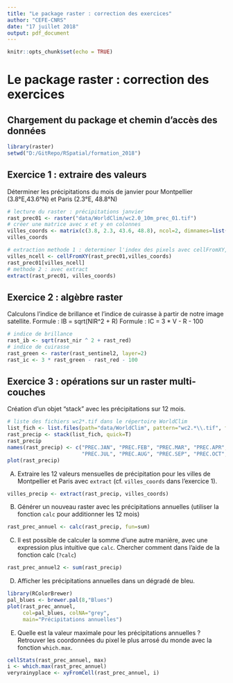 ```yaml
---
title: "Le package raster : correction des exercices"
author: "CEFE-CNRS"
date: "17 juillet 2018"
output: pdf_document
---
```


```r
knitr::opts_chunk$set(echo = TRUE)
```

# Le package raster : correction des exercices

## Chargement du package et chemin d'accès des données
```r
library(raster)
setwd("D:/GitRepo/RSpatial/formation_2018")
```

## Exercice 1 : extraire des valeurs

Déterminer les précipitations du mois de janvier pour Montpellier (3.8°E,43.6°N) et Paris (2.3°E, 48.8°N)

```r
# lecture du raster : précipitations janvier
rast_prec01 <- raster("data/WorldClim/wc2.0_10m_prec_01.tif")
# créer une matrice avec x et y en colonnes
villes_coords <- matrix(c(3.8, 2.3, 43.6, 48.8), ncol=2, dimnames=list(c("MTP","PAR"), c("long","lat")))
villes_coords
```

```r
# extraction methode 1 : determiner l'index des pixels avec cellFromXY, puis chercher la valeur
villes_ncell <- cellFromXY(rast_prec01,villes_coords)
rast_prec01[villes_ncell]
# methode 2 : avec extract
extract(rast_prec01, villes_coords)
```

## Exercice 2 : algèbre raster
Calculons l'indice de brillance et l'indice de cuirasse à partir de notre image satellite.
Formule : IB = sqrt(NIR^2 + R)
Formule : IC = 3 * V - R - 100

```r
# indice de brillance
rast_ib <- sqrt(rast_nir ^ 2 + rast_red)
# indice de cuirasse
rast_green <- raster(rast_sentinel2, layer=2)
rast_ic <- 3 * rast_green - rast_red - 100
```


## Exercice 3 : opérations sur un raster multi-couches 
Création d'un objet "stack" avec les précipitations sur 12 mois.

```r
# liste des fichiers wc2*.tif dans le répertoire WorldClim
list_fich <- list.files(path="data/WorldClim", pattern="wc2.*\\.tif", full.names=T)
rast_precip <- stack(list_fich, quick=T)
rast_precip
names(rast_precip) <- c("PREC.JAN", "PREC.FEB", "PREC.MAR", "PREC.APR", "PREC.MAY", "PREC.JUN",
                        "PREC.JUL", "PREC.AUG", "PREC.SEP", "PREC.OCT", "PREC.NOV", "PREC.DEC")
plot(rast_precip)
```

A) Extraire les 12 valeurs mensuelles de précipitation pour les villes de Montpellier et Paris avec `extract` (cf. `villes_coords` dans l'exercice 1).
```r
villes_precip <- extract(rast_precip, villes_coords)
```

B) Générer un nouveau raster avec les précipitations annuelles (utiliser la fonction `calc` pour additionner les 12 mois)
```r
rast_prec_annuel <- calc(rast_precip, fun=sum)
```

C) Il est possible de calculer la somme d'une autre manière, avec une expression plus intuitive que `calc`. Chercher comment dans l'aide de la fonction calc (`?calc`)
```r
rast_prec_annuel2 <- sum(rast_precip)
```

D) Afficher les précipitations annuelles dans un dégradé de bleu.
```r
library(RColorBrewer)
pal_blues <- brewer.pal(8,"Blues")
plot(rast_prec_annuel, 
     col=pal_blues, colNA="grey", 
     main="Précipitations annuelles")
```

E) Quelle est la valeur maximale pour les précipitations annuelles ? Retrouver les coordonnées du pixel le plus arrosé du monde avec la fonction `which.max`.
```r
cellStats(rast_prec_annuel, max)
i <- which.max(rast_prec_annuel)
veryrainyplace <- xyFromCell(rast_prec_annuel, i)
```


